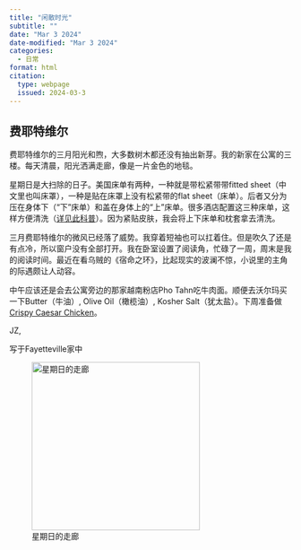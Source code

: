 ```yaml
---
title: "闲散时光"
subtitle: ""
date: "Mar 3 2024" 
date-modified: "Mar 3 2024"
categories:
  - 日常
format: html
citation:
  type: webpage
  issued: 2024-03-3
---
```


## 费耶特维尔

费耶特维尔的三月阳光和煦，大多数树木都还没有抽出新芽。我的新家在公寓的三楼。每天清晨，阳光洒满走廊，像是一片金色的地毯。

星期日是大扫除的日子。美国床单有两种，一种就是带松紧带带fitted sheet（中文里也叫床罩），一种是贴在床罩上没有松紧带的flat sheet（床单）。后者又分为压在身体下（“下”床单）和盖在身体上的“上”床单。很多酒店配置这三种床单，这样方便清洗（[详见此科普](https://www.dealmoon.com/guide/63)）。因为紧贴皮肤，我会将上下床单和枕套拿去清洗。

三月费耶特维尔的微风已经落了威势。我穿着短袖也可以扛着住。但是吹久了还是有点冷，所以窗户没有全部打开。我在卧室设置了阅读角，忙碌了一周，周末是我的阅读时间。最近在看乌贼的《宿命之环》，比起现实的波澜不惊，小说里的主角的际遇颇让人动容。

中午应该还是会去公寓旁边的那家越南粉店Pho Tahn吃牛肉面。顺便去沃尔玛买一下Butter（牛油）, Olive Oil（橄榄油）, Kosher Salt（犹太盐）。下周准备做[Crispy Caesar Chicken](https://www.everyplate.com/my-deliveries/2024-W10?recipeId=65b95ae5ad32b3177ec44e8d)。

JZ,

写于Fayetteville家中

![星期日的走廊](/postsCN/imagesCN/2024-03-03-fayetteville-home.jpg){fig-align="center" width="300"}
